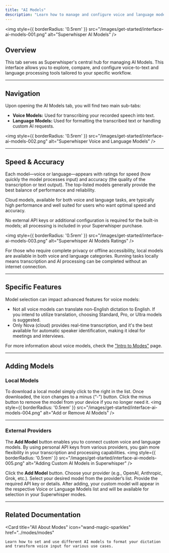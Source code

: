 ```yaml
---
title: "AI Models"
description: "Learn how to manage and configure voice and language models in Superwhisper."
---
```


<img
  style={{ borderRadius: '0.5rem' }}
  src="/images/get-started/interface-ai-models-001.png"
  alt="Superwhisper AI Models"
/>

## Overview

This tab serves as Superwhisper's central hub for managing AI Models. This interface allows you to explore, compare, and configure voice-to-text and language processing tools tailored to your specific workflow.

---

## Navigation

Upon opening the AI Models tab, you will find two main sub-tabs:

- **Voice Models:** Used for transcribing your recorded speech into text.
- **Language Models:** Used for formatting the transcribed text or handling custom AI requests.

<img
  style={{ borderRadius: '0.5rem' }}
  src="/images/get-started/interface-ai-models-002.png"
  alt="Superwhisper Voice and Language Models"
/>

---

## Speed & Accuracy
Each model—voice or language—appears with ratings for speed (how quickly the model processes input) and accuracy (the quality of the transcription or text output). The top-listed models generally provide the best balance of performance and reliability.

Cloud models, available for both voice and language tasks, are typically high performance and well suited for users who want optimal speed and accuracy.

No external API keys or additional configuration is required for the built-in models; all processing is included in your Superwhisper purchase.

<img
  style={{ borderRadius: '0.5rem' }}
  src="/images/get-started/interface-ai-models-003.png"
  alt="Superwhisper AI Models Ratings"
/>

<Note>For those who require complete privacy or offline accessibility, local models are available in both voice and language categories. Running tasks locally means transcription and AI processing can be completed without an internet connection.</Note>

---

## Specific Features

Model selection can impact advanced features for voice models:

- Not all voice models can translate non-English dictation to English. If you intend to utilize translation, choosing Standard, Pro, or Ultra models is suggested.
- Only Nova (cloud) provides real-time transcription, and it's the best available for automatic speaker identification, making it ideal for meetings and interviews.

<Note>For more information about voice models, check the ["Intro to Modes"](../modes/modes#voice-processing) page.</Note>

---
## Adding Models
### Local Models
To download a local model simply click to the right in the list. Once downloaded, the icon changes to a minus (“-”) button. Click the minus button to remove the model from your device if you no longer need it.
<img
  style={{ borderRadius: '0.5rem' }}
  src="/images/get-started/interface-ai-models-004.png"
  alt="Add or Remove AI Models"
/>

---

### External Providers

The **Add Model** button enables you to connect custom voice and language models. By using personal API keys from various providers, you gain more flexibility in your transcription and processing capabilities.
<img
  style={{ borderRadius: '0.5rem' }}
  src="/images/get-started/interface-ai-models-005.png"
  alt="Adding Custom AI Models in Superwhisper"
/>

<Steps>
  <Step title="Open the Add Model Dialog">
    Click the <b>Add Model</b> button.
  </Step>
  <Step title="Select Provider">
    Choose your provider (e.g., OpenAI, Anthropic, Grok, etc.).
  </Step>
  <Step title="Configure Model">
    Select your desired model from the provider’s list.
  </Step>
  <Step title="Enter API Details">
    Provide the required API key or details.
  </Step>
  <Step title="Save and Use">
    After adding, your custom model will appear in the respective Voice or Language Models list and will be available for selection in your Superwhisper modes.
  </Step>
</Steps>

---
## Related Documentation

  <Card 
    title="All About Modes" 
    icon="wand-magic-sparkles" 
    href="../modes/modes"
  >
    Learn how to set and use different AI models to format your dictation and transform voice input for various use cases.
  </Card>